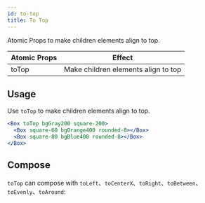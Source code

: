 ```yaml
---
id: to-top
title: To Top
---
```



Atomic Props to make children elements align to top.

| Atomic Props | Effect                              |
| ------------ | ----------------------------------- |
| toTop        | Make children elements align to top |

## Usage

Use `toTop` to make children elements align to top.

```jsx live
<Box toTop bgGray200 square-200>
  <Box square-60 bgOrange400 rounded-8></Box>
  <Box square-80 bgBlue400 rounded-8></Box>
</Box>
```

## Compose

`toTop` can compose with `toLeft`、`toCenterX`、`toRight`、`toBetween`、`toEvenly`、`toAround`:

<Layout5 />
